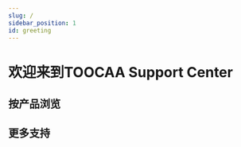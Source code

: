 ```yaml
---
slug: /
sidebar_position: 1
id: greeting
---
```


# 欢迎来到TOOCAA Support Center

## 按产品浏览

<cardbox>
  <card
    href="./toocaal2/"
    title="TOOCAA L2"
    img={'http://wiki-toocaa.oss-cn-hongkong.aliyuncs.com/%E6%BF%80%E5%85%89%E6%A8%A1%E7%BB%84%E6%8C%89%E5%AE%89%E8%A3%85%E6%8B%86%E5%8D%B8/toocaal2.jpg'}
  />

<card
  href="./docs/toocaa-l2/TOOCAA-L2-Accessories/5-in-1-rotary-for-l2.md/"
  title="5-1旋转配件"
  img="http://wiki-toocaa.oss-cn-hongkong.aliyuncs.com/%E6%97%8B%E8%BD%AC%E9%85%8D%E4%BB%B6/Frame%201.jpg"
/>


<card
  href="./toocaa-l2/TOOCAA-L2-Accessories/Laser-Module/"
  title="激光模块"
  img="http://wiki-toocaa.oss-cn-hongkong.aliyuncs.com/%E6%BF%80%E5%85%89%E6%A8%A1%E7%BB%84%E6%8C%89%E5%AE%89%E8%A3%85%E6%8B%86%E5%8D%B8/lasermodule.png"
/>

<card
  href="./docs/toocaa-l2/TOOCAA-L2-Accessories/Smoke-Purifier"
  title="智能摄像头"
  img="http://wiki-toocaa.oss-cn-hongkong.aliyuncs.com/%E6%91%84%E5%83%8F%E5%A4%B4/%E4%B8%BB%E5%9B%BE.jpg"
/>

<card
  href="./docs/toocaa-l2/TOOCAA-L2-Accessories/smart-camera.md"
  title="烟雾净化器"
  img="http://wiki-toocaa.oss-cn-hongkong.aliyuncs.com/%E6%91%84%E5%83%8F%E5%A4%B4/%E7%A9%BA%E6%B0%94%E5%87%80%E5%8C%96%E5%99%A8.png"
/>

</cardbox>

## 更多支持

<cardbox>
  <card
    href="./docs/toocaa-l2/faq.md"
    title="FAQ"
    img={'http://wiki-toocaa.oss-cn-hongkong.aliyuncs.com/%E6%97%8B%E8%BD%AC%E9%85%8D%E4%BB%B6/QA.png'}
  />

</cardbox>
